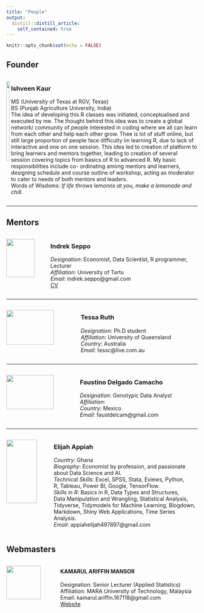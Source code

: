```yaml
---
title: "People"
output: 
  distill::distill_article:
    self_contained: true
---
```


```r
knitr::opts_chunk$set(echo = FALSE)
```

## Founder

:::::: {style="display: flex; "}

::: {.column width="25%"}

![](assets/images/female.png){width="80%"}

:::

::: {.column width="75%}

### Ishveen Kaur\
MS (University of Texas at RGV, Texas)\
BS (Punjab Agriculture University, India)\
The idea of developing this R classes was initiated, conceptualised and executed by me. The thought behind this idea was to create a global network/ community of people interested in coding where we all can learn from each other and help each other grow. Thee is lot of stuff online, but still large proportion of people face difficulty iin learning R, due to lack of interactive and one on one session. This idea led to creation of platform to bring learners and mentors together, leading to creation of several session covering topics from basics of R to advanced R. My basic responsibilities include co- ordinating among mentors and learners, designing schedule and course outline of workshop, acting as moderator to cater to needs of both mentors and leaders.\
Words of Wisdoms: *If life throws lemonns at you, make a lemonade and chill*.

:::

::::::

***

## Mentors

:::::: {style="display: flex; "}

::: {.column width="25%"}

![](assets/images/indrek.jpg){width="80%"}

:::

::: {.column width="75%}

### Indrek Seppo\
*Designation*: Economist, Data Scientist, R programmer, Lecturer\
*Affiliation*: University of Tartu\
*Email*: indrek.seppo@gmail.com\
[CV](R_Eng_2020/CV_IndrekSeppo_eng.pdf)  

:::

::::::

***

:::::: {style="display: flex; "}

::: {.column width="25%"}

![](assets/images/female.png){width="80%"}

:::

::: {.column width="75%}

### Tessa Ruth\
*Designation*: Ph.D student\
*Affiliation*: University of Queensland\
*Country*: Australia\
*Email*: tessc@live.com.au

:::

::::::

***

:::::: {style="display: flex; "}

::: {.column width="25%"}

![](assets/images/male.png){width="80%"}

:::

::: {.column width="75%}

### Faustino Delgado Camacho\
*Designation*: Genotypic Data Analyst\
*Affiliation*: \
*Country*: Mexico\
*Email*: faustdelcam@gmail.com

:::

::::::

***

:::::: {style="display: flex; "}

::: {.column width="25%"}

![](assets/images/male.png){width="80%"}

:::

::: {.column width="75%}

### Elijah Appiah\
*Country*: Ghana\
*Biography*: Economist by profession, and passionate\
about Data Science and AI.\
*Technical Skills*: Excel, SPSS, Stata, Eviews, Python,\
R, Tableau, Power BI, Google, TensorFlow.\
*Skills in R*: Basics in R, Data Types and Structures,\
Data Manipulation and Wrangling, Statistical Analysis,\
Tidyverse, Tidymodels for Machine Learning, Blogdown,\
Markdown, Shiny Web Applications, Time Series Analysis.\
*Email*: appiahelijah497897@gmail.com

:::

::::::


## Webmasters {.appendix}

:::::: {style="display: flex; "}

::: {.column width="25%"}

![](assets/images/profile.png){width="80%"}

:::

::: {.column width="75%}

#### KAMARUL ARIFFIN MANSOR\
Designation: Senior Lecturer (Applied Statistics)\
Affiliation: MARA University of Technology, Malaysia\
Email: kamarul.ariffin.167118@gmail.com\
[Website](https://ariff118.github.io/kamansor.github.io/)

:::

::::::

